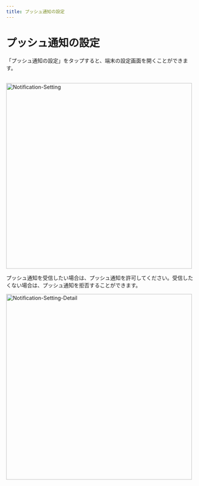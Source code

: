```yaml
---
title: プッシュ通知の設定
---
```


# プッシュ通知の設定

「プッシュ通知の設定」をタップすると、端末の設定画面を開くことができます。<br></br>

<Image zoom src="/assets/setting/notification/notification-setting.png" alt="Notification-Setting" height="500" />

プッシュ通知を受信したい場合は、プッシュ通知を許可してください。受信したくない場合は、プッシュ通知を拒否することができます。

<Image zoom src="/assets/setting/notification/notification-setting-detail.png" alt="Notification-Setting-Detail" height="500" />
